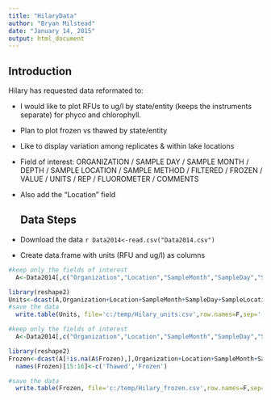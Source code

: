```yaml
---
title: "HilaryData"
author: "Bryan Milstead"
date: "January 14, 2015"
output: html_document
---
```

<!---
use these command instead of the knit icon if you want the data and work loaded into the R workspace
  library(knitr)
      a<-getwd()
        if(substr(a,nchar(a)-8,nchar(a))=='Reg1Cyano')  {setwd('./Data2014/')
          } else {if(substr(a,nchar(a)-7,nchar(a))!='Reg1Cyano') print('WARNING: Wrong Working Directory')}
  knit('HilaryData.rmd')
  -->
  Introduction
-------------------------  
  Hilary has requested data reformated to:
  
* I would like to plot RFUs to ug/l by state/entity (keeps the instruments separate) for phyco and chlorophyll.
* Plan to plot frozen vs thawed by state/entity
* Like to display variation among replicates & within lake locations
* Field of interest: ORGANIZATION / SAMPLE DAY / SAMPLE MONTH / DEPTH / SAMPLE LOCATION / SAMPLE METHOD / FILTERED / FROZEN / VALUE / UNITS / REP / FLUOROMETER / COMMENTS
* Also add the "Location" field

  Data Steps
-------------------------

* Download the data `r Data2014<-read.csv("Data2014.csv")`
* Create data.frame with units (RFU and ug/l) as columns

```r
#keep only the fields of interest
  A<-Data2014[,c("Organization","Location","SampleMonth","SampleDay","SampleLocation","SampleMethod","Depth","Filtered","Frozen","Parameter","Value","Units","Rep","Order","Fluorometer","Comments")]   

library(reshape2)
Units<-dcast(A,Organization+Location+SampleMonth+SampleDay+SampleLocation+SampleMethod+Depth+Filtered+Frozen+Parameter+Rep+Order+Fluorometer+Comments~ Units,value.var="Value") 
#save the data
  write.table(Units, file='c:/temp/Hilary_units.csv',row.names=F,sep=',') #write to csv
```

```r
#keep only the fields of interest
  A<-Data2014[,c("Organization","Location","SampleMonth","SampleDay","SampleLocation","SampleMethod","Depth","Filtered","Frozen","Parameter","Value","Units","Rep","Order","Fluorometer","Comments")]   

library(reshape2)
Frozen<-dcast(A[!is.na(A$Frozen),],Organization+Location+SampleMonth+SampleDay+SampleLocation+SampleMethod+Depth+Filtered+Units+Parameter+Rep+Order+Fluorometer+Comments~ Frozen,value.var="Value") 
  names(Frozen)[15:16]<-c('Thawed','Frozen')

#save the data
  write.table(Frozen, file='c:/temp/Hilary_frozen.csv',row.names=F,sep=',') #write to csv
```


